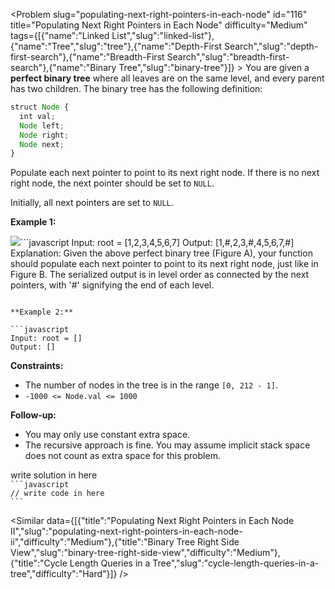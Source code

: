 
<Problem slug="populating-next-right-pointers-in-each-node" id="116" title="Populating Next Right Pointers in Each Node" difficulty="Medium" tags={[{"name":"Linked List","slug":"linked-list"},{"name":"Tree","slug":"tree"},{"name":"Depth-First Search","slug":"depth-first-search"},{"name":"Breadth-First Search","slug":"breadth-first-search"},{"name":"Binary Tree","slug":"binary-tree"}]} >
    You are given a **perfect binary tree** where all leaves are on the same level, and every parent has two children. The binary tree has the following definition:

```javascript 
struct Node {
  int val;
  Node left;
  Node right;
  Node next;
}
```

Populate each next pointer to point to its next right node. If there is no next right node, the next pointer should be set to `NULL`.

Initially, all next pointers are set to `NULL`.

**Example 1:**

![](https://assets.leetcode.com/uploads/2019/02/14/116_sample.png)```javascript 
Input: root = [1,2,3,4,5,6,7]
Output: [1,#,2,3,#,4,5,6,7,#]
Explanation: Given the above perfect binary tree (Figure A), your function should populate each next pointer to point to its next right node, just like in Figure B. The serialized output is in level order as connected by the next pointers, with '#' signifying the end of each level.
```

**Example 2:**

```javascript 
Input: root = []
Output: []
```

**Constraints:**

*   The number of nodes in the tree is in the range `[0, 212 - 1]`.
*   `-1000 <= Node.val <= 1000`

**Follow-up:**

*   You may only use constant extra space.
*   The recursive approach is fine. You may assume implicit stack space does not count as extra space for this problem.
</Problem >

<Solution>
write solution in here
</Solution>

<Code>
```javascript
// write code in here
```
</Code>

<Similar data={[{"title":"Populating Next Right Pointers in Each Node II","slug":"populating-next-right-pointers-in-each-node-ii","difficulty":"Medium"},{"title":"Binary Tree Right Side View","slug":"binary-tree-right-side-view","difficulty":"Medium"},{"title":"Cycle Length Queries in a Tree","slug":"cycle-length-queries-in-a-tree","difficulty":"Hard"}]} />
